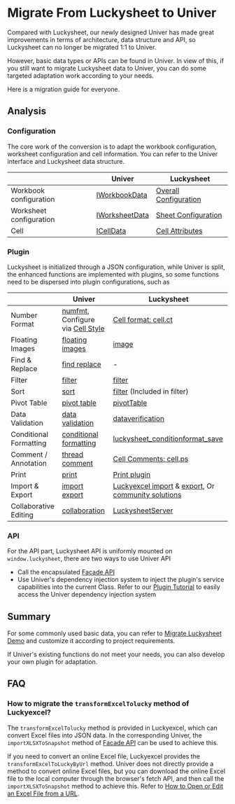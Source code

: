 
# Migrate From Luckysheet to Univer

<BadgeGroup values={[UniverTypes.SHEET]} value={UniverTypes.SHEET} />

Compared with Luckysheet, our newly designed Univer has made great improvements in terms of architecture, data structure and API, so Luckysheet can no longer be migrated 1:1 to Univer.

However, basic data types or APIs can be found in Univer. In view of this, if you still want to migrate Luckysheet data to Univer, you can do some targeted adaptation work according to your needs.

Here is a migration guide for everyone.

## Analysis

### Configuration

The core work of the conversion is to adapt the workbook configuration, worksheet configuration and cell information. You can refer to the Univer interface and Luckysheet data structure.

| | Univer | Luckysheet |
|-------|----------------|------------|
| Workbook configuration | [IWorkbookData](/typedoc/@univerjs/core/interfaces/IWorkbookData) | [Overall Configuration](https://dream-num.github.io/LuckysheetDocs/guide/config.html) |
| Worksheet configuration | [IWorksheetData](/typedoc/@univerjs/core/interfaces/IWorksheetData) | [Sheet Configuration](https://dream-num.github.io/LuckysheetDocs/guide/sheet.html) |
| Cell | [ICellData](/guides/sheet/getting-started/cell-data) | [Cell Attributes](https://dream-num.github.io/LuckysheetDocs/guide/cell.html) |

### Plugin

Luckysheet is initialized through a JSON configuration, while Univer is split, the enhanced functions are implemented with plugins, so some functions need to be dispersed into plugin configurations, such as

| | Univer | Luckysheet |
|-------|----------------|------------|
| Number Format | [numfmt](/guides/sheet/features/numfmt), Configure via [Cell Style](/guides/sheet/getting-started/cell-data#cell-style)  | [Cell format: cell.ct](https://dream-num.github.io/LuckysheetDocs/guide/cell.html#cell-format)  |
| Floating Images | [floating images](/guides/sheet/features/floating-images) | [image](https://dream-num.github.io/LuckysheetDocs/guide/sheet.html#image)      |
| Find & Replace | [find replace](/guides/sheet/features/find-replace) | -      |
| Filter | [filter](/guides/sheet/features/filter) | [filter](https://dream-num.github.io/LuckysheetDocs/guide/sheet.html#filter)      |
| Sort | [sort](/guides/sheet/features/sort) | [filter](https://dream-num.github.io/LuckysheetDocs/guide/sheet.html#filter) (Included in filter)      |
| Pivot Table | [pivot table](/guides/sheet/features/pivot-table) | [pivotTable](https://dream-num.github.io/LuckysheetDocs/guide/sheet.html#pivottable)      |
| Data Validation | [data validation](/guides/sheet/features/data-validation) | [dataverification](https://dream-num.github.io/LuckysheetDocs/zh/guide/sheet.html#dataverification)      |
| Conditional Formatting | [conditional formatting](/guides/sheet/features/conditional-formatting)  | [luckysheet_conditionformat_save](https://dream-num.github.io/LuckysheetDocs/guide/sheet.html#luckysheet-conditionformat-save)  |
| Comment / Annotation | [thread comment](/guides/sheet/features/thread-comment)  | [Cell Comments: cell.ps](https://dream-num.github.io/LuckysheetDocs/zh/guide/cell.html#%E5%9F%BA%E6%9C%AC%E5%8D%95%E5%85%83%E6%A0%BC)  |
| Print | [print](/guides/sheet/features/print)  | [Print plugin](https://github.com/dream-num/Luckysheet/wiki/Plugin:-Print)  |
| Import & Export | [import export](/guides/sheet/features/import-export) | [Luckyexcel import](https://github.com/dream-num/Luckyexcel) & [export](https://github.com/dream-num/Luckysheet/wiki/Plugin:-Export-XLSX), Or [community solutions](https://dream-num.github.io/LuckysheetDocs/guide/FAQ.html#how-to-import-and-export-excel)      |
| Collaborative Editing | [collaboration](/guides/sheet/features/collaboration) | [LuckysheetServer](https://github.com/dream-num/LuckysheetServer)      |

### API

For the API part, Luckysheet API is uniformly mounted on `window.luckysheet`, there are two ways to use Univer API

- Call the encapsulated [Facade API](/guides/sheet/getting-started/facade)
- Use Univer's dependency injection system to inject the plugin's service capabilities into the current Class. Refer to our [Plugin Tutorial](/guides/sheet/tutorials/csv-import-plugin/) to easily access the Univer dependency injection system

## Summary

For some commonly used basic data, you can refer to [Migrate Luckysheet Demo](/playground?title=Migrate%20Luckysheet) and customize it according to project requirements.

If Univer's existing functions do not meet your needs, you can also develop your own plugin for adaptation.

## FAQ

### How to migrate the `transformExcelTolucky` method of Luckyexcel?

The `transformExcelTolucky` method is provided in Luckyexcel, which can convert Excel files into JSON data. In the corresponding Univer, the `importXLSXToSnapshot` method of [Facade API](/guides/sheet/facade/sheet-api#import-xlsx-and-get-workbook-data) can be used to achieve this.

If you need to convert an online Excel file, Luckyexcel provides the `transformExcelToLuckyByUrl` method. Univer does not directly provide a method to convert online Excel files, but you can download the online Excel file to the local computer through the browser's fetch API, and then call the `importXLSXToSnapshot` method to achieve this. Refer to [How to Open or Edit an Excel File from a URL](/guides/sheet/features/import-export#how-to-open-or-edit-an-excel-file-from-a-url).